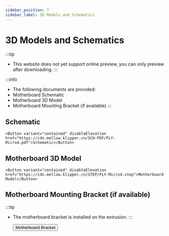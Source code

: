 ```yaml
---
sidebar_position: 7
sidebar_label: 3D Models and Schematics
---
```



# 3D Models and Schematics


:::tip
* This website does not yet support online preview, you can only preview after downloading.
:::

:::info
* The following documents are provided:
* Motherboard Schematic
* Motherboard 3D Model
* Motherboard Mounting Bracket (if available)
:::

## Schematic

    <Button variant="contained" disableElevation href="https://cdn.mellow.klipper.cn/SCH-PDF/FLY-Micro4.pdf">Schematic</Button>


## Motherboard 3D Model

    <Button variant="contained" disableElevation href="https://cdn.mellow.klipper.cn/STEP/FLY-Micro4.step">Motherboard Model</Button>


## Motherboard Mounting Bracket (if available)

:::tip
* The motherboard bracket is installed on the extrusion.
:::

    <Button variant="contained" disableElevation href="https://www.printables.com/model/1014871-mellow-fly-micro4-extrusion-mount">Motherboard Bracket</Button>